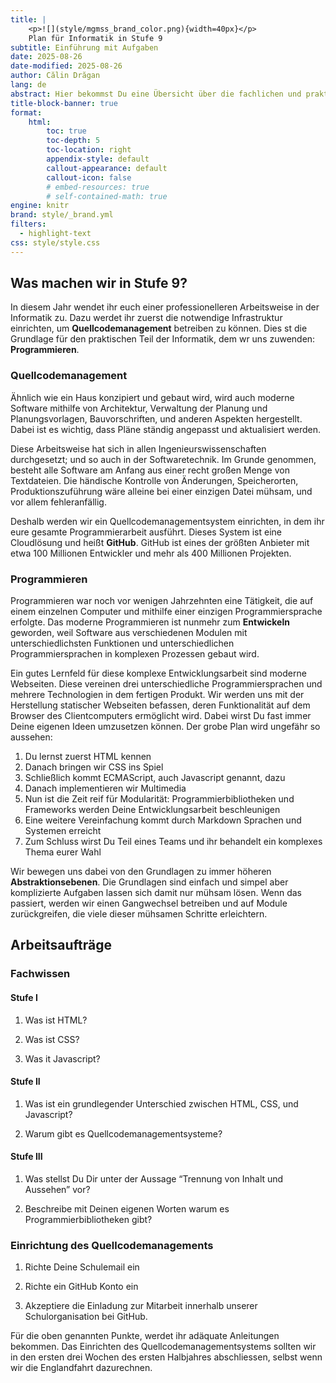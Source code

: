 ```yaml
---
title: | 
    <p>![](style/mgmss_brand_color.png){width=40px}</p>
    Plan für Informatik in Stufe 9
subtitle: Einführung mit Aufgaben
date: 2025-08-26 
date-modified: 2025-08-26
author: Călin Drăgan  
lang: de 
abstract: Hier bekommst Du eine Übersicht über die fachlichen und praktischen Arbeiten, die in Informatik in Stufe 9 geplant sind. Die anschliessenden Aufgaben helfen Dir, Dich an einigen Fachbegriffe anzunähern. 
title-block-banner: true
format: 
    html: 
        toc: true
        toc-depth: 5
        toc-location: right
        appendix-style: default
        callout-appearance: default
        callout-icon: false
        # embed-resources: true
        # self-contained-math: true
engine: knitr
brand: style/_brand.yml
filters: 
  - highlight-text
css: style/style.css
---
```


## Was machen wir in Stufe 9?

In diesem Jahr wendet ihr euch einer professionelleren Arbeitsweise in der Informatik zu. Dazu werdet ihr zuerst die notwendige Infrastruktur einrichten, um **Quellcodemanagement** betreiben zu können. Dies st die Grundlage für den praktischen Teil der Informatik, dem wr uns zuwenden: **Programmieren**.

### Quellcodemanagement

Ähnlich wie ein Haus konzipiert und gebaut wird, wird auch moderne Software mithilfe von Architektur, Verwaltung der Planung und Planungsvorlagen, Bauvorschriften, und anderen Aspekten hergestellt. Dabei ist es wichtig, dass Pläne ständig angepasst und aktualisiert werden.

Diese Arbeitsweise hat sich in allen Ingenieurswissenschaften durchgesetzt; und so auch in der Softwaretechnik. Im Grunde genommen, besteht alle Software am Anfang aus einer recht großen Menge von Textdateien. Die händische Kontrolle von Änderungen, Speicherorten, Produktionszuführung wäre alleine bei einer einzigen Datei mühsam, und vor allem fehleranfällig. 

Deshalb werden wir ein Quellcodemanagementsystem einrichten, in dem ihr eure gesamte Programmierarbeit ausführt. Dieses System ist eine Cloudlösung und heißt **GitHub**. GitHub ist eines der größten Anbieter mit etwa 100 Millionen Entwickler und mehr als 400 Millionen Projekten. 

### Programmieren

Programmieren war noch vor wenigen Jahrzehnten eine Tätigkeit, die auf einem einzelnen Computer und mithilfe einer einzigen Programmiersprache erfolgte. Das moderne Programmieren ist nunmehr zum **Entwickeln** geworden, weil Software aus verschiedenen Modulen mit unterschiedlichsten Funktionen und unterschiedlichen Programmiersprachen in komplexen Prozessen gebaut wird.

Ein gutes Lernfeld für diese komplexe Entwicklungsarbeit sind moderne Webseiten. Diese vereinen drei unterschiedliche Programmiersprachen und mehrere Technologien in dem fertigen Produkt. Wir werden uns mit der Herstellung statischer Webseiten befassen, deren Funktionalität auf dem Browser des Clientcomputers ermöglicht wird. Dabei wirst Du fast immer Deine eigenen Ideen umzusetzen können. Der grobe Plan wird ungefähr so aussehen:

#. Du lernst zuerst HTML kennen
#. Danach bringen wir CSS ins Spiel
#. Schließlich kommt ECMAScript, auch Javascript genannt, dazu
#. Danach implementieren wir Multimedia 
#. Nun ist die Zeit reif für Modularität: Programmierbibliotheken und Frameworks werden Deine Entwicklungsarbeit beschleunigen
#. Eine weitere Vereinfachung kommt durch Markdown Sprachen und Systemen erreicht
#. Zum Schluss wirst Du Teil eines Teams und ihr behandelt ein komplexes Thema eurer Wahl 

Wir bewegen uns dabei von den Grundlagen zu immer höheren **Abstraktionsebenen**. Die Grundlagen sind einfach und simpel aber komplizierte Aufgaben lassen sich damit nur mühsam lösen. Wenn das passiert, werden wir einen Gangwechsel betreiben und auf Module zurückgreifen, die viele dieser mühsamen Schritte erleichtern.  

## Arbeitsaufträge

### Fachwissen

#### Stufe I

#. Was ist HTML?

#. Was ist CSS?

#. Was it Javascript?

#### Stufe II

#. Was ist ein grundlegender Unterschied zwischen HTML, CSS, und Javascript?

#. Warum gibt es Quellcodemanagementsysteme?

#### Stufe III

#. Was stellst Du Dir unter der Aussage "Trennung von Inhalt und Aussehen" vor? 

#. Beschreibe mit Deinen eigenen Worten warum es Programmierbibliotheken gibt?

### Einrichtung des Quellcodemanagements

#. Richte Deine Schulemail ein

#. Richte ein GitHub Konto ein
     
#. Akzeptiere die Einladung zur Mitarbeit innerhalb unserer Schulorganisation bei GitHub.

Für die oben genannten Punkte, werdet ihr adäquate Anleitungen bekommen. Das Einrichten des Quellcodemanagementsystems sollten wir in den ersten drei Wochen des ersten Halbjahres abschliessen, selbst wenn wir die Englandfahrt dazurechnen. 

